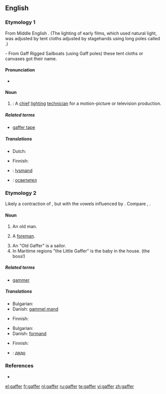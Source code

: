 ==English==

===Etymology 1===
From Middle English {{term|gaffe||a hook}}. (The lighting of early films, which used natural light, was adjusted by tent cloths adjusted by stagehands using long poles called {{term||gaffes}}.)

- From Gaff Rigged Sailboats (using Gaff poles) these tent cloths or canvases got their name.

====Pronunciation====
* {{rhymes|æfə(r)}}

====Noun====
{{en-noun}}

# {{film}}: A [[chief]] [[lighting]] [[technician]] for a motion-picture or television production.

=====Related terms=====
* [[gaffer tape]]

=====Translations=====
{{trans-top|chief lighting technician}}
* Dutch: {{t+|nl|gaffer}}
{{trans-mid}}
* Finnish: {{t|fi|valaistusmestari}}
{{trans-bottom}}

{{checktrans-top}}
* {{ttbc|Danish}}: [[lysmand]]
* {{ttbc|Bulgarian}}: [[осветител]] {{m}}
{{trans-bottom}}

===Etymology 2===
Likely a contraction of {{term|godfather}}, but with the vowels influenced by {{term|grandfather}}. Compare {{etyl|fr|-}} {{term|compère|lang=fr}}, {{etyl|de|-}} {{term|gevatter|lang=de}}.

====Noun====
{{en-noun}}

# {{colloquial}} An old man.
# {{British}} A [[foreman]].
# An "Old Gaffer" is a sailor.
# In Maritime regions "the Little Gaffer" is the baby in the house. (the boss!)

=====Related terms=====
* [[gammer]]

=====Translations=====
{{trans-top|old man}}
* Bulgarian: {{t+|bg|старец|m}}
* Danish: [[gammel mand]]
{{trans-mid}}
* Finnish: {{t+|fi|ukko}}
{{trans-bottom}}

{{trans-top|foreman}}
* Bulgarian: {{t+|bg|надзирател|m}}
* Danish: [[formand]]
{{trans-mid}}
* Finnish: {{t+|fi|pomo}}
{{trans-bottom}}

{{checktrans-top}}
* {{ttbc|Bulgarian}}: [[дядо]] {{n}}
{{trans-bottom}}

===References===
* {{R:OED Online|code=50091544|title=gaffer|date=1989}}

[[el:gaffer]]
[[fr:gaffer]]
[[nl:gaffer]]
[[ru:gaffer]]
[[te:gaffer]]
[[vi:gaffer]]
[[zh:gaffer]]